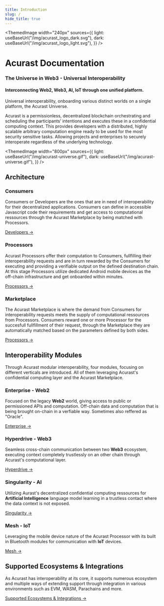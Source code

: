 ```yaml
---
title: Introduction
slug: /
hide_title: true
---
```



<head>
  <meta
    name="description"
    content="Acurast Docs. The Universe in Web3 - Universal Interoperability."
  />
</head>

<div class="padding-vert--md"></div>

<ThemedImage
  width="240px"
  sources={{
    light: useBaseUrl("/img/acurast_logo_dark.svg"),
    dark: useBaseUrl("/img/acurast_logo_light.svg"),
  }}
/>

<div class="padding-vert--md"></div>

# Acurast Documentation

### The Universe in Web3 - Universal Interoperability

#### Interconnecting Web2, Web3, AI, IoT through one unified platform.

Universal interoperability, onboarding various distinct worlds on a single platform, the Acurast Universe.

Acurast is a permissionless, decentralized blockchain orchestrating and scheduling the participants’ intentions and executes these in a confidential computing context. This provides developers with a distributed, highly scalable arbitrary computation engine ready to be used for the most security sensitive tasks. Allowing projects and enterprises to securely interoperate regardless of the underlying technology.

<ThemedImage
  width="800px"
  sources={{
    light: useBaseUrl("/img/acurast-universe.gif"),
    dark: useBaseUrl("/img/acurast-universe.gif"),
  }}
/>

## Architecture

### Consumers

Consumers or Developers are the ones that are in need of interoperability for their decentralized applications. Consumers can define in accessible Javascript code their requirements and get access to computational ressources through the Acurast Marketplace by being matched with Processors.

[Developers →](/developers/introduction)

### Processors

Acurast Processors offer their computation to Consumers, fullfilling their interoperability requests and are in turn rewarded by the Consumers for executing and providing a verifiable output on the defined destination chain. At this stage Processors utilize dedicated Android mobile devices as the off-chain infrastructure and get onboarded within minutes.

[Processors →](/acurast-processors/)

### Marketplace

The Acurast Marketplace is where the demand from Consumers for interoperability requests meets the supply of computational ressources from Processors. Consumers reward one or more Processor for the succesfull fullfillment of their request, through the Marketplace they are automatically matched based on the parameters defined by both sides.

[Processors →](/acurast-marketplace/)

## Interoperability Modules

Through Acurast modular interoperability, four modules, focusing on different verticals are introduced. All of them leveraging Acurast's confidential computing layer and the Acurast Marketplace.

### Enterprise - Web2

Focused on the legacy **Web2** world, giving access to public or permissioned APIs and computation. Off-chain data and computation that is being brought on-chain in a verfiable way. Sometimes also reffered as "Oracle".

[Enterprise →](/acurast-protocol/interoperability/enterprise)

### Hyperdrive - Web3

Seamless cross-chain communication between two **Web3** ecosystem, executing context completely trustlessly on an other chain through Acurast's computational layer.

[Hyperdrive →](/acurast-protocol/interoperability/hyperdrive)

### Singularity - AI

Utilizing Aurast's decentralized confidential computing ressources for **Artificial Intelligence** language model learning in a trustless contact where the data context is not exposed.

[Singularity →](/acurast-protocol/interoperability/singularity)

### Mesh - IoT

Leveraging the mobile device nature of the Acurast Processor with its built in Bluetooth modules for communication with **IoT** devices.

[Mesh →](/acurast-protocol/interoperability/mesh)

## Supported Ecosystems & Integrations

As Acurast has interoperability at its core, it supports numerous ecosystem and multiple ways of extending support through integration in various environments such as EVM, WASM, Parachains and more.

[Supported Ecosystems & Integrations →](/integrations/substrate)
